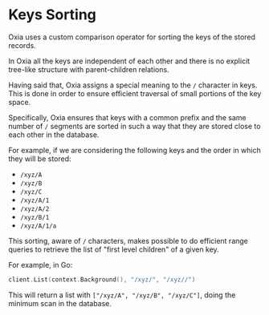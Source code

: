 # Keys Sorting

Oxia uses a custom comparison operator for sorting the keys of the stored records. 

In Oxia all the keys are independent of each other and there is no explicit tree-like structure
with parent-children relations.

Having said that, Oxia assigns a special meaning to the `/` character in keys. This is done in
order to ensure efficient traversal of small portions of the key space.

Specifically, Oxia ensures that keys with a common prefix and the same number of `/` segments
are sorted in such a way that they are stored close to each other in the database.

For example, if we are considering the following keys and the order in which they will be stored:
 * `/xyz/A`
 * `/xyz/B`
 * `/xyz/C`
 * `/xyz/A/1`
 * `/xyz/A/2`
 * `/xyz/B/1`
 * `/xyz/A/1/a`

This sorting, aware of `/` characters, makes possible to do efficient range queries to 
retrieve the list of "first level children" of a given key.

For example, in Go: 

```go
client.List(context.Background(), "/xyz/", "/xyz//")
```

This will return a list with `["/xyz/A", "/xyz/B", "/xyz/C"]`, doing the minimum scan in the database.
